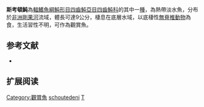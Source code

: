 {{Speciesbox
| name = 斯考頓魨
| image = 
| image_width = 250px
| status = DD
| status_system = IUCN3.1 
| genus = Tetraodon
| species = schoutedeni
| authority = [[Pellegrin|Pellegrin]], 1926
| synonyms = *''Tetrodon schoutedeni, Pellegrin, 1926''
}}
'''斯考頓魨'''為[[輻鰭魚綱|輻鰭魚綱]][[魨形目|魨形目]][[四齒魨亞目|四齒魨亞目]][[四齒魨科|四齒魨科]]的其中一[[種|種]]，為熱帶淡水魚，分布於[[非洲|非洲]][[剛果河|剛果河]]流域，體長可達9公分，棲息在底層水域，以底棲性[[無脊椎動物|無脊椎動物]]為食，生活習性不明，可作為觀賞魚。

==参考文献==
*{{FishBase_species|genus=Tetraodon|species=schoutedeni|year=2014|month=3}}

== 扩展阅读 ==
{{refbegin}}
{{wikispecies-inline|Tetraodon schoutedeni|斯考頓魨}}
{{refend}}
{{Taxonbar|from=Q548105}}

[[Category:觀賞魚|Category:觀賞魚]]
[[Category:魨屬|schoutedeni]]
[[Category:1926年描述的魚類|T]]


{{魚類小作品}}